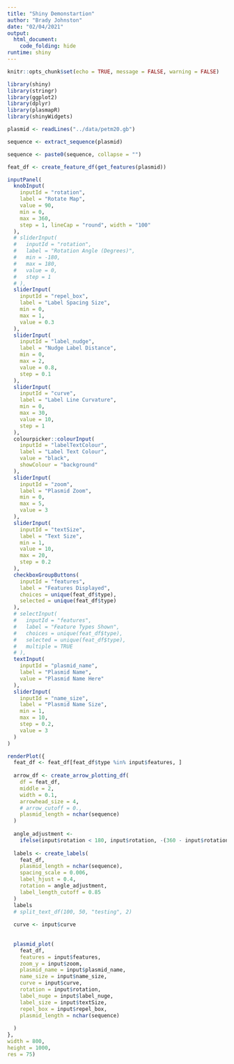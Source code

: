 ```yaml
---
title: "Shiny Demonstartion"
author: "Brady Johnston"
date: "02/04/2021"
output: 
  html_document:
    code_folding: hide
runtime: shiny
---
```


```r
knitr::opts_chunk$set(echo = TRUE, message = FALSE, warning = FALSE)
```


```r
library(shiny)
library(stringr)
library(ggplot2)
library(dplyr)
library(plasmapR)
library(shinyWidgets)

plasmid <- readLines("../data/petm20.gb")

sequence <- extract_sequence(plasmid)

sequence <- paste0(sequence, collapse = "")

feat_df <- create_feature_df(get_features(plasmid))
```


```r
inputPanel(
  knobInput(
    inputId = "rotation", 
    label = "Rotate Map", 
    value = 90, 
    min = 0, 
    max = 360, 
    step = 1, lineCap = "round", width = "100" 
  ),
  # sliderInput(
  #   inputId = "rotation", 
  #   label = "Rotation Angle (Degrees)", 
  #   min = -180, 
  #   max = 180, 
  #   value = 0, 
  #   step = 1
  # ), 
  sliderInput(
    inputId = "repel_box", 
    label = "Label Spacing Size", 
    min = 0, 
    max = 1, 
    value = 0.3
  ), 
  sliderInput(
    inputId = "label_nudge", 
    label = "Nudge Label Distance", 
    min = 0, 
    max = 2, 
    value = 0.8, 
    step = 0.1
  ), 
  sliderInput(
    inputId = "curve", 
    label = "Label Line Curvature", 
    min = 0, 
    max = 30, 
    value = 10, 
    step = 1
  ), 
  colourpicker::colourInput(
    inputId = "labelTextColour", 
    label = "Label Text Colour", 
    value = "black", 
    showColour = "background"
  ), 
  sliderInput(
    inputId = "zoom", 
    label = "Plasmid Zoom", 
    min = 0, 
    max = 5, 
    value = 3
  ), 
  sliderInput(
    inputId = "textSize", 
    label = "Text Size", 
    min = 1, 
    value = 10,
    max = 20, 
    step = 0.2
  ), 
  checkboxGroupButtons(
    inputId = "features", 
    label = "Features Displayed", 
    choices = unique(feat_df$type), 
    selected = unique(feat_df$type)
  ),
  # selectInput(
  #   inputId = "features", 
  #   label = "Feature Types Shown", 
  #   choices = unique(feat_df$type), 
  #   selected = unique(feat_df$type), 
  #   multiple = TRUE
  # ), 
  textInput(
    inputId = "plasmid_name", 
    label = "Plasmid Name", 
    value = "Plasmid Name Here"
  ), 
  sliderInput(
    inputId = "name_size", 
    label = "Plasmid Name Size", 
    min = 1, 
    max = 10, 
    step = 0.2, 
    value = 3
  )
)
```


```r

renderPlot({
  feat_df <- feat_df[feat_df$type %in% input$features, ]
  
  arrow_df <- create_arrow_plotting_df(
    df = feat_df,
    middle = 2,
    width = 0.1,
    arrowhead_size = 4,
    # arrow_cutoff = 0.,
    plasmid_length = nchar(sequence)
  )
  
  angle_adjustment <-
    ifelse(input$rotation < 180, input$rotation, -(360 - input$rotation))
  
  labels <- create_labels(
    feat_df,
    plasmid_length = nchar(sequence),
    spacing_scale = 0.006,
    label_hjust = 0.4,
    rotation = angle_adjustment,
    label_length_cutoff = 0.85
  )
  labels
  # split_text_df(100, 50, "testing", 2)
  
  curve <- input$curve
  
  
  plasmid_plot(
    feat_df,
    features = input$features,
    zoom_y = input$zoom,
    plasmid_name = input$plasmid_name,
    name_size = input$name_size,
    curve = input$curve,
    rotation = input$rotation,
    label_nuge = input$label_nuge,
    label_size = input$textSize,
    repel_box = input$repel_box,
    plasmid_length = nchar(sequence)
    
  )
},
width = 800,
height = 1000,
res = 75)
```


